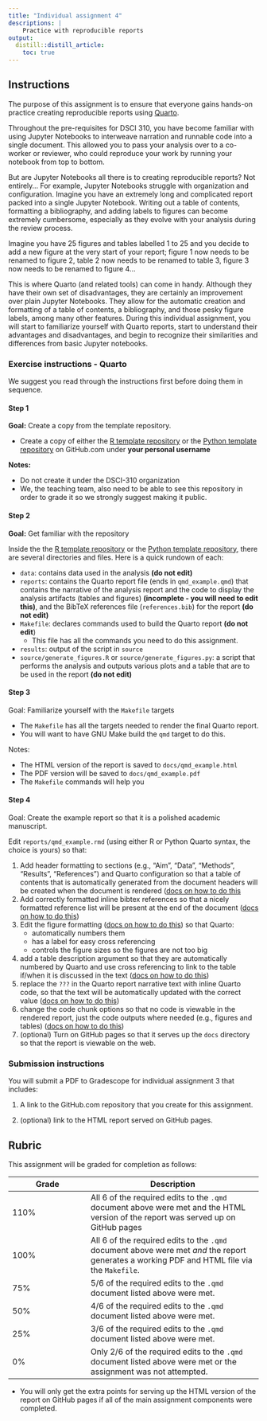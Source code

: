 ```yaml
---
title: "Individual assignment 4"
descriptions: |
    Practice with reproducible reports
output:
  distill::distill_article:
    toc: true
---
```


## Instructions

The purpose of this assignment 
is to ensure that everyone gains hands-on practice 
creating reproducible reports using [Quarto](https://quarto.org/). 

Throughout the pre-requisites for DSCI 310,
you have become familiar with using Jupyter Notebooks 
to interweave narration and runnable code into a single document.
This allowed you to pass your analysis over to a co-worker or reviewer,
who could reproduce your work by running your notebook from top to bottom.

But are Jupyter Notebooks all there is to creating reproducible reports?
Not entirely... For example,
Jupyter Notebooks struggle with organization and configuration.
Imagine you have an extremely long and complicated report packed into a single Jupyter Notebook.
Writing out a table of contents,
formatting a bibliography,
and adding labels to figures can become extremely cumbersome,
especially as they evolve with your analysis during the review process.

Imagine you have 25 figures and tables labelled 1 to 25 
and you decide to add a new figure at the very start of your report;
figure 1 now needs to be renamed to figure 2,
table 2 now needs to be renamed to table 3,
figure 3 now needs to be renamed to figure 4...

This is where Quarto (and related tools) can come in handy.
Although they have their own set of disadvantages,
they are certainly an improvement over plain Jupyter Notebooks.
They allow for the automatic creation and formatting of a table of contents,
a bibliography,
and those pesky figure labels,
among many other features.
During this individual assignment,
you will start to familiarize yourself with Quarto reports,
start to understand their advantages and disadvantages,
and begin to recognize their similarities and differences 
from basic Jupyter notebooks.

### Exercise instructions - Quarto

We suggest you read through the instructions first before doing them in sequence.

#### Step 1

**Goal:** Create a copy from the template repository.

- Create a copy of either the [R template repository](https://github.com/UBC-DSCI/dsci-310-individual-assignment-quarto-r)
or the [Python template repository](https://github.com/UBC-DSCI/dsci-310-individual-assignment-quarto-python)
on GitHub.com under **your personal username**
   
**Notes:**

- Do not create it under the DSCI-310 organization
- We, the teaching team, 
also need to be able to see this repository in order to grade it 
so we strongly suggest making it public.

#### Step 2

**Goal:** Get familiar with the repository

Inside the the [R template repository](https://github.com/UBC-DSCI/dsci-310-individual-assignment-quarto-r)
or the [Python template repository](https://github.com/UBC-DSCI/dsci-310-individual-assignment-quarto-python),
there are several directories and files.
Here is a quick rundown of each:

- `data`: contains data used in the analysis **(do not edit)**
- `reports`: contains the Quarto report file (ends in `qmd_example.qmd`) that contains the narrative of the analysis report and the code to display the analysis artifacts (tables and figures) **(incomplete - you will need to edit this)**, and the BibTeX references file (`references.bib`) for the report **(do not edit)**
- `Makefile`: declares commands used to build the Quarto report **(do not edit**)
  - This file has all the commands you need to do this assignment.
- `results`: output of the script in `source`
- `source/generate_figures.R` or `source/generate_figures.py`: a script that performs the analysis and outputs
  various plots and a table that are to be used in the report **(do not edit)**

#### Step 3

Goal: Familiarize yourself with the `Makefile` targets

- The `Makefile` has all the targets needed to render the final Quarto report.
- You will want to have GNU Make build the `qmd` target to do this.

Notes:

- The HTML version of the report is saved to `docs/qmd_example.html`
- The PDF version will be saved to `docs/qmd_example.pdf`
- The `Makefile` commands will help you 

#### Step 4

Goal: Create the example report so that it is a polished academic manuscript.

Edit `reports/qmd_example.rmd` (using either R or Python Quarto syntax, the choice is yours) 
so that: 

1. Add header formatting to sections (e.g., "Aim", "Data", "Methods", "Results", "References")
    and Quarto configuration so that a table of contents that is automatically generated from the document headers
    will be created when the document is rendered
    ([docs on how to do this](https://quarto.org/docs/output-formats/html-basics.html#table-of-contents)
2. Add correctly formatted inline bibtex references so that a nicely formatted reference list will be present at the end of the document
    ([docs on how to do this](https://quarto.org/docs/manuscripts/authoring/jupyterlab.html#citations))
3. Edit the figure formatting ([docs on how to do this](https://quarto.org/docs/authoring/figures.html#figure-basics)) so that Quarto:
    - automatically numbers them 
    - has a label for easy cross referencing
    - controls the figure sizes so the figures are not too big
4. add a table description argument so that they are automatically numbered by Quarto
    and use cross referencing to link to the table if/when it is discussed in the text
    ([docs on how to do this](https://quarto.org/docs/authoring/tables.html#cross-references))
5. replace the `???` in the Quarto report narrative text
    with inline Quarto code,
    so that the text will be automatically updated with the correct value
    ([docs on how to do this](https://quarto.org/docs/computations/inline-code.html))
6. change the code chunk options so that no code is viewable in the rendered report,
    just the code outputs where needed (e.g., figures and tables)
    ([docs on how to do this](https://quarto.org/docs/computations/execution-options.html))
7. (optional) Turn on GitHub pages so that it serves up the `docs` directory
    so that the report is viewable on the web.

### Submission instructions

You will submit a PDF to Gradescope for individual assignment 3 that includes:

1. A link to the GitHub.com repository that you create for this assignment.

2. (optional) link to the HTML report served on GitHub pages.

## Rubric 

This assignment will be graded for completion as follows:

|Grade | Description |
|------|-------------|
| 110% | All 6 of the required edits to the `.qmd` document above were met and the HTML version of the report was served up on GitHub pages |
| 100% | All 6 of the required edits to the `.qmd` document above were met *and* the report generates a working PDF and HTML file via the `Makefile`. |
| 75%  | 5/6 of the required edits to the `.qmd` document listed above were met. |
| 50%  | 4/6 of the required edits to the `.qmd` document listed above were met. |
| 25%  | 3/6 of the required edits to the `.qmd` document listed above were met. |
| 0%   | Only 2/6 of the required edits to the `.qmd` document listed above were met or the assignment was not attempted. |

- You will only get the extra points for serving up the HTML version of the report on GitHub pages if all of the main assignment components were completed.
